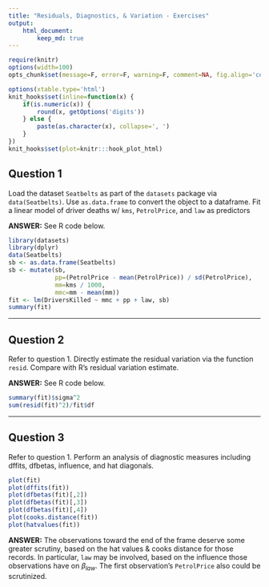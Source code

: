 ```yaml
---
title: "Residuals, Diagnostics, & Variation - Exercises"
output: 
    html_document:
        keep_md: true
---
```


```r
require(knitr)
options(width=100)
opts_chunk$set(message=F, error=F, warning=F, comment=NA, fig.align='center', dpi=100, tidy=F, cache.path='.cache/', fig.path='fig/')

options(xtable.type='html')
knit_hooks$set(inline=function(x) {
    if(is.numeric(x)) {
        round(x, getOptions('digits'))
    } else {
        paste(as.character(x), collapse=', ')
    }
})
knit_hooks$set(plot=knitr:::hook_plot_html)
```

## Question 1

Load the dataset `Seatbelts` as part of the `datasets` package via `data(Seatbelts)`. Use `as.data.frame` to convert the object to a dataframe. Fit a linear model of driver deaths w/ `kms`, `PetrolPrice`, and `law` as predictors

**ANSWER:** See R code below.

```r
library(datasets)
library(dplyr)
data(Seatbelts)
sb <- as.data.frame(Seatbelts)
sb <- mutate(sb,
             pp=(PetrolPrice - mean(PetrolPrice)) / sd(PetrolPrice),
             mm=kms / 1000,
             mmc=mm - mean(mm))
fit <- lm(DriversKilled ~ mmc + pp + law, sb)
summary(fit)
```

---

## Question 2

Refer to question 1. Directly estimate the residual variation via the function `resid`. Compare with R's residual variation estimate.

**ANSWER:** See R code below.

```r
summary(fit)$sigma^2
sum(resid(fit)^2)/fit$df
```

---

## Question 3

Refer to question 1. Perform an analysis of diagnostic measures including dffits, dfbetas, influence, and hat diagonals.

```r
plot(fit)
plot(dffits(fit))
plot(dfbetas(fit)[,2])
plot(dfbetas(fit)[,3])
plot(dfbetas(fit)[,4])
plot(cooks.distance(fit))
plot(hatvalues(fit))
```

**ANSWER:** The observations toward the end of the frame deserve some greater scrutiny, based on the hat values & cooks distance for those records. In particular, `law` may be involved, based on the influence those observations have on $\beta_{law}$. The first observation's `PetrolPrice` also could be scrutinized.
